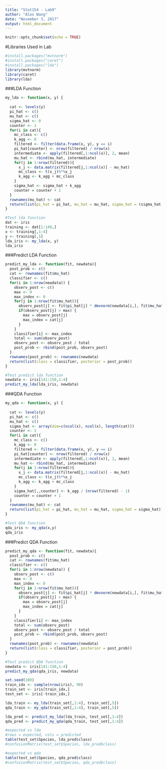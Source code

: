 ```yaml
---
title: "Stat154 - Lab9"
author: "Alex Wang"
date: "November 3, 2017"
output: html_document
---
```


```r
knitr::opts_chunk$set(echo = TRUE)
```

#Libraries Used in Lab

```r

#install.packages("mvtnorm")
#install.packages("caret")
#install.packages("lda")
library(mvtnorm)
library(caret)
library(lda)

```

###LDA Function

```r

my_lda <- function(x, y) {
  
  cat <- levels(y)
  pi_hat <- c()
  mu_hat <- c()
  sigma_hat <- 0
  counter <- 1
  for(i in cat){
    mc_class <- c()
    k_agg <- 0
    filtered <- filter(data.frame(x, y), y == i)
    pi_hat[counter] <- nrow(filtered) / nrow(x)
    intermediate <- apply(filtered[,1:ncol(x)], 2, mean)
    mu_hat <- rbind(mu_hat, intermediate)
    for(j in 1:nrow(filtered)){
      x_j <- data.matrix(filtered[j,1:ncol(x)] - mu_hat)
      mc_class <- t(x_j)%*%x_j
      k_agg <- k_agg + mc_class 
    }
    sigma_hat <- sigma_hat + k_agg
    counter = counter + 1
  }
  rownames(mu_hat) <- cat
  return(list(pi_hat = pi_hat, mu_hat = mu_hat, sigma_hat = (sigma_hat / (nrow(training) - length(cat)))))
}

#Test lda function
dat <- iris
training <- dat[1:140,]
x <- training[,1:4]
y <- training[,5]
lda_iris <- my_lda(x, y)
lda_iris

```

###Predict LDA Function

```r

predict_my_lda <- function(fit, newdata){
  post_prob <- c()
  cat <- rownames(fit$mu_hat)
  classifier <- c()
  for(i in 1:nrow(newdata)) {
    observ_post <- c()
    max <- 0
    max_index <- 0
    for(j in 1:nrow(fit$mu_hat)){
      observ_post[j] <- fit$pi_hat[j] * dmvnorm(newdata[i,], fit$mu_hat[j,], fit$sigma_hat)
      if(observ_post[j] > max) {
        max = observ_post[j]
        max_index = cat[j]
      }
    }
    classifier[i] <- max_index
    total <- sum(observ_post)
    observ_post <- observ_post / total
    post_prob <- rbind(post_prob, observ_post)
  }
  rownames(post_prob) <- rownames(newdata)
  return(list(class = classifier, posterior = post_prob))
}

#Test predict lda function
newdata <- iris[141:150,1:4]
predict_my_lda(lda_iris, newdata)

```

###QDA Function

```r

my_qda <- function(x, y) {
  
  cat <- levels(y)
  pi_hat <- c()
  mu_hat <- c()
  sigma_hat <- array(dim=c(ncol(x), ncol(x), length(cat)))
  counter <- 1
  for(i in cat){
    mc_class <- c()
    k_agg <- 0
    filtered <- filter(data.frame(x, y), y == i)
    pi_hat[counter] <- nrow(filtered) / nrow(x)
    intermediate <- apply(filtered[,1:ncol(x)], 2, mean)
    mu_hat <- rbind(mu_hat, intermediate)
    for(j in 1:nrow(filtered)){
      x_j <- data.matrix(filtered[j,1:ncol(x)] - mu_hat)
      mc_class <- t(x_j)%*%x_j
      k_agg <- k_agg + mc_class 
    }
    sigma_hat[,,counter] <- k_agg / (nrow(filtered) - 1)
    counter = counter + 1
  }
  rownames(mu_hat) <- cat
  return(list(pi_hat = pi_hat, mu_hat = mu_hat, sigma_hat = sigma_hat))
}

#Test QDA function
qda_iris <- my_qda(x,y)
qda_iris

```

###Predict QDA Function

```r

predict_my_qda <- function(fit, newdata){
  post_prob <- c()
  cat <- rownames(fit$mu_hat)
  classifier <- c()
  for(i in 1:nrow(newdata)) {
    observ_post <- c()
    max <- 0
    max_index <- 0
    for(j in 1:nrow(fit$mu_hat)){
      observ_post[j] <- fit$pi_hat[j] * dmvnorm(newdata[i,], fit$mu_hat[j,], fit$sigma_hat[,,j])
      if(observ_post[j] > max) {
        max = observ_post[j]
        max_index = cat[j]
      }
    }
    classifier[i] <- max_index
    total <- sum(observ_post)
    observ_post <- observ_post / total
    post_prob <- rbind(post_prob, observ_post)
  }
  rownames(post_prob) <- rownames(newdata)
  return(list(class = classifier, posterior = post_prob))
}

#Test predict QDA function
newdata <- iris[141:150,1:4]
predict_my_qda(qda_iris, newdata)

```

```r

set.seed(100)
train_idx <- sample(nrow(iris), 90)
train_set <- iris[train_idx,]
test_set <- iris[-train_idx,]

lda_train <- my_lda(train_set[,1:4], train_set[,5])
qda_train <- my_qda(train_set[,1:4], train_set[,5])

lda_pred <- predict_my_lda(lda_train, test_set[,1:4])
qda_pred <- predict_my_qda(qda_train, test_set[,1:4])

#expected vs lda
#rows = expected, cols = predicted
table(test_set$Species, lda_pred$class)
#confusionMatrix(test_set$Species, lda_pred$class)

#expected vs qda
table(test_set$Species, qda_pred$class)
#confusionMatrix(test_set$Species, qda_pred$class)

```